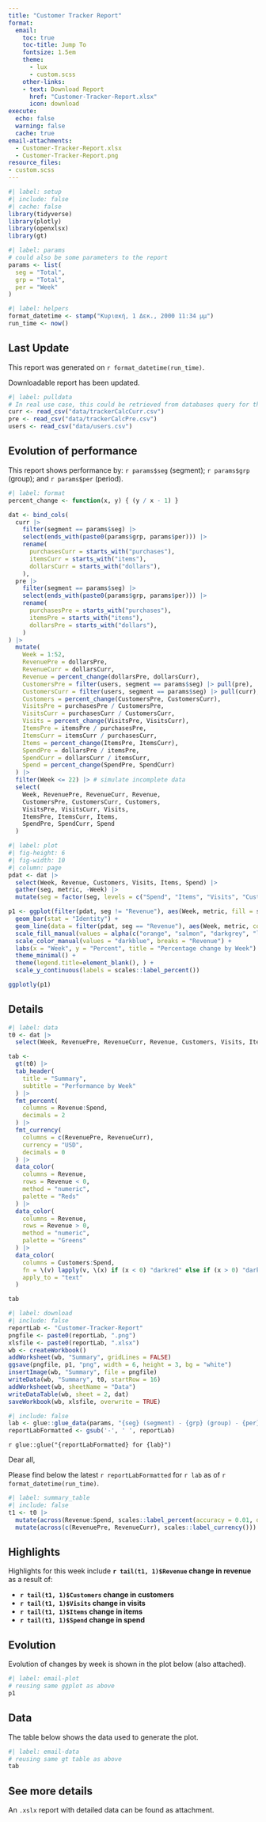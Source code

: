 ```yaml
---
title: "Customer Tracker Report"
format:
  email:
    toc: true
    toc-title: Jump To
    fontsize: 1.5em
    theme:
      - lux
      - custom.scss
    other-links:
    - text: Download Report
      href: "Customer-Tracker-Report.xlsx"
      icon: download
execute:
  echo: false
  warning: false
  cache: true
email-attachments:
  - Customer-Tracker-Report.xlsx
  - Customer-Tracker-Report.png
resource_files:
- custom.scss
---
```


```r
#| label: setup
#| include: false
#| cache: false
library(tidyverse)
library(plotly)
library(openxlsx)
library(gt)
```

```r
#| label: params
# could also be some parameters to the report
params <- list(
  seg = "Total",
  grp = "Total",
  per = "Week"
)
```

```r
#| label: helpers
format_datetime <- stamp("Κυριακή, 1 Δεκ., 2000 11:34 μμ")
run_time <- now()
```

::: {.callout-note}

## Last Update

This report was generated on `r format_datetime(run_time)`. 

Downloadable report has been updated.
:::

```r
#| label: pulldata
# In real use case, this could be retrieved from databases query for the new date for example
curr <- read_csv("data/trackerCalcCurr.csv")
pre <- read_csv("data/trackerCalcPre.csv")
users <- read_csv("data/users.csv")
```

## Evolution of performance

This report shows performance by: `r params$seg` (segment); `r params$grp` (group); and `r params$per` (period).

```r
#| label: format
percent_change <- function(x, y) { (y / x - 1) }

dat <- bind_cols(
  curr |>
    filter(segment == params$seg) |>
    select(ends_with(paste0(params$grp, params$per))) |>
    rename(
      purchasesCurr = starts_with("purchases"),
      itemsCurr = starts_with("items"),
      dollarsCurr = starts_with("dollars"),
    ),
  pre |>
    filter(segment == params$seg) |>
    select(ends_with(paste0(params$grp, params$per))) |>
    rename(
      purchasesPre = starts_with("purchases"),
      itemsPre = starts_with("items"),
      dollarsPre = starts_with("dollars"),
    )
) |>
  mutate(
    Week = 1:52,
    RevenuePre = dollarsPre,
    RevenueCurr = dollarsCurr,
    Revenue = percent_change(dollarsPre, dollarsCurr),
    CustomersPre = filter(users, segment == params$seg) |> pull(pre),
    CustomersCurr = filter(users, segment == params$seg) |> pull(curr),
    Customers = percent_change(CustomersPre, CustomersCurr),
    VisitsPre = purchasesPre / CustomersPre,
    VisitsCurr = purchasesCurr / CustomersCurr,
    Visits = percent_change(VisitsPre, VisitsCurr),
    ItemsPre = itemsPre / purchasesPre,
    ItemsCurr = itemsCurr / purchasesCurr,
    Items = percent_change(ItemsPre, ItemsCurr),
    SpendPre = dollarsPre / itemsPre,
    SpendCurr = dollarsCurr / itemsCurr,
    Spend = percent_change(SpendPre, SpendCurr)
  ) |>
  filter(Week <= 22) |> # simulate incomplete data
  select(
    Week, RevenuePre, RevenueCurr, Revenue,
    CustomersPre, CustomersCurr, Customers,
    VisitsPre, VisitsCurr, Visits,
    ItemsPre, ItemsCurr, Items,
    SpendPre, SpendCurr, Spend
  )
```

```r
#| label: plot
#| fig-height: 6
#| fig-width: 10
#| column: page
pdat <- dat |>
  select(Week, Revenue, Customers, Visits, Items, Spend) |>
  gather(seg, metric, -Week) |>
  mutate(seg = factor(seg, levels = c("Spend", "Items", "Visits", "Customers", "Revenue")))

p1 <- ggplot(filter(pdat, seg != "Revenue"), aes(Week, metric, fill = seg)) +
  geom_bar(stat = "Identity") + 
  geom_line(data = filter(pdat, seg == "Revenue"), aes(Week, metric, col = "Revenue")) +
  scale_fill_manual(values = alpha(c("orange", "salmon", "darkgrey", "lightgreen", "lightblue"), 0.5), breaks = setdiff(levels(pdat$seg), "Revenue")) +
  scale_color_manual(values = "darkblue", breaks = "Revenue") +
  labs(x = "Week", y = "Percent", title = "Percentage change by Week") +
  theme_minimal() +
  theme(legend.title=element_blank(), ) +
  scale_y_continuous(labels = scales::label_percent())

ggplotly(p1)
```

## Details

```r
#| label: data
t0 <- dat |>
  select(Week, RevenuePre, RevenueCurr, Revenue, Customers, Visits, Items, Spend)

tab <- 
  gt(t0) |> 
  tab_header(
    title = "Summary",
    subtitle = "Performance by Week"
  ) |> 
  fmt_percent(
    columns = Revenue:Spend,
    decimals = 2
  ) |> 
  fmt_currency(
    columns = c(RevenuePre, RevenueCurr),
    currency = "USD",
    decimals = 0
  ) |> 
  data_color(
    columns = Revenue,
    rows = Revenue < 0,
    method = "numeric",
    palette = "Reds"
  ) |> 
  data_color(
    columns = Revenue,
    rows = Revenue > 0,
    method = "numeric",
    palette = "Greens"
  ) |> 
  data_color(
    columns = Customers:Spend,
    fn = \(v) lapply(v, \(x) if (x < 0) "darkred" else if (x > 0) "darkgreen" else "grey"),
    apply_to = "text"
  )

tab
```

```r
#| label: download
#| include: false
reportLab <- "Customer-Tracker-Report"
pngfile <- paste0(reportLab, ".png")
xlsfile <- paste0(reportLab, ".xlsx")
wb <- createWorkbook()
addWorksheet(wb, "Summary", gridLines = FALSE)
ggsave(pngfile, p1, "png", width = 6, height = 3, bg = "white")
insertImage(wb, "Summary", file = pngfile)
writeData(wb, "Summary", t0, startRow = 16)
addWorksheet(wb, sheetName = "Data")
writeDataTable(wb, sheet = 2, dat)
saveWorkbook(wb, xlsfile, overwrite = TRUE)
```


::: {.email}

```r
#| include: false
lab <- glue::glue_data(params, "{seg} (segment) - {grp} (group) - {per} (period)")
reportLabFormatted <- gsub('-', ' ', reportLab)
```


::: {.subject}
`r glue::glue("{reportLabFormatted} for {lab}")`
:::

Dear all, 

Please find below the latest `r reportLabFormatted` for `r lab` as of `r format_datetime(run_time)`.

```r
#| label: summary_table
#| include: false
t1 <- t0 |> 
  mutate(across(Revenue:Spend, scales::label_percent(accuracy = 0.01, digits = 1))) |> 
  mutate(across(c(RevenuePre, RevenueCurr), scales::label_currency()))
```

## Highlights

Highlights for this week include **`r tail(t1, 1)$Revenue` change in revenue** as a result of:

* **`r tail(t1, 1)$Customers` change in customers**
* **`r tail(t1, 1)$Visits` change in visits**
* **`r tail(t1, 1)$Items` change in items**
* **`r tail(t1, 1)$Spend` change in spend**

## Evolution

Evolution of changes by week is shown in the plot below (also attached).

```r
#| label: email-plot
# reusing same ggplot as above
p1
```

## Data

The table below shows the data used to generate the plot.

```r
#| label: email-data
# reusing same gt table as above
tab
```

## See more details

An `.xslx` report with detailed data can be found as attachment. 

:::


